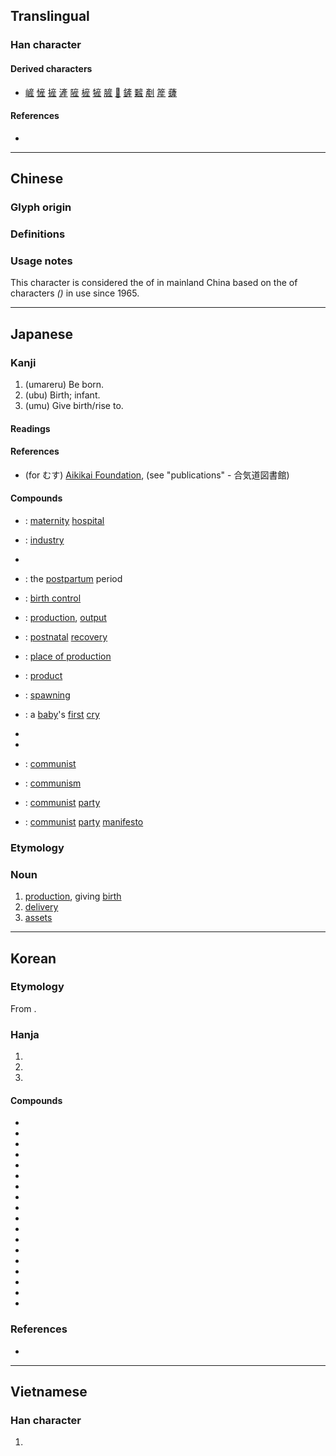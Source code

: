 {{also|产|產}}
{{character info}}
==Translingual==
{{Han simplified forms|產|産|产}}

===Han character===
{{Han char|rn=100|rad=生|as=06|sn=11|four=|canj=YHHQM|ids=⿸产生}}

====Derived characters====
* [[嵼]] [[㦃]] [[摌]] [[滻]] [[隡]] [[㯆]] [[㹌]] [[䐮]] [[𨄉]] [[鏟]] [[䊲]] [[剷]] [[簅]] [[虄]]

====References====
* {{Han ref|kx=0755.111|dkj=21684|hdz=42577.150|uh=7523|ud=29987}}

----

==Chinese==

===Glyph origin===
{{Han etym}}

===Definitions===
{{zh-see|產|vt}}

===Usage notes===
This character is considered the {{w|traditional Chinese characters|traditional form}} of {{zh-l|产}} in mainland China based on the {{w|zh:新字形|standardized form}} of characters ''({{w|Xin Zixing}})'' in use since 1965.

----

==Japanese==

===Kanji===
{{ja-kanji|grade=4|rs=生06|kyu=產}} <!-- No kyūjitai listed in Jōyō kanji 2010. 產 character lacks JIS support -->

# (umareru) Be born.
# (ubu) Birth; infant.
# (umu) Give birth/rise to.

====Readings====
{{ja-readings
|goon=せん
|kanon=さん
|kun=う-まれる, うぶ-, う-む, む-す
}}

====References====
* (for むす) [http://www.aikikai.or.jp Aikikai Foundation], (see "publications" - 合気道図書館)

====Compounds====
{{top2}}
* {{ja-r|産院|さんいん}}: [[maternity]] [[hospital]]
* {{ja-r|産業|さんぎょう}}: [[industry]]
* {{ja-r|産気|さんけ}}
* {{ja-r|産後|さんご}}: the [[postpartum]] period
* {{ja-r|産児制限|さんじ せいげん}}: [[birth control]]
* {{ja-r|産出|さんしゅつ}}: [[production]], [[output]]
* {{ja-r|産褥|さんじょく}}: [[postnatal]] [[recovery]]
* {{ja-r|産地|さんち}}: [[place of production]]
* {{ja-r|産物|さんぶつ}}: [[product]]
* {{ja-r|産卵|さんらん}}: [[spawning]]
* {{ja-r|産声|うぶごえ}}: a [[baby]]'s [[first]] [[cry]]
* {{ja-r|流産|りゅうざん}}
* {{ja-r|日産|にっさん}}
* {{ja-r|共産|きょうさん}}: [[communist]]
* {{ja-r|共産主義|きょうさんしゅぎ}}: [[communism]]
* {{ja-r|共産党|きょうさんとう}}: [[communist]] [[party]]
* {{ja-r|共産党宣言|きょうさんとう せんげん}}: [[communist]] [[party]] [[manifesto]]
{{bottom}}

===Etymology===
{{ja-kanjitab|さん|yomi=o}}
===Noun===
{{ja-noun|さん|kyu=產}}
# [[production]], giving [[birth]]
# [[delivery]]
# [[assets]]

----

==Korean==

===Etymology===
From {{der|ko|ltc|-}} {{ltc-l|産}}. {{hanja-hunmong|산〮|san|天倫#상33B}}

===Hanja===
{{ko-hanja-search}}
{{ko-hanja|낳다|낳을|산}}

# {{hanja form of|산|[[born]]}}
# {{hanja form of|산|[[product]]}}
# {{hanja form of|산|[[property]]}}

====Compounds====
{{der-top3|Compounds}}
* {{ko-l|//|//}}
* {{ko-l|//|//}}
* {{ko-l|//|//}}
* {{ko-l|산기|産期}}
* {{ko-l|산실|産室}}
* {{ko-l|산월|産月}}
* {{ko-l|산출|産出}}
* {{ko-l|[[유산]]/[[류산]]|流産}}
* {{ko-l|생산|[[production]]|生産}}
* {{ko-l|출산|[[childbirth]]|出産}}
* {{ko-l|재산|[[property]]|財産}}
* {{ko-l|산업|[[industry]]|産業}}
* {{ko-l|산물|[[product]]|産物}}
* {{ko-l|국산|[[domestic]] [[product]]|國産}}
* {{ko-l|수산|[[marine]] [[products]]|水産}}
* {{ko-l|임산부|[[pregnant]] [[woman]]|妊産婦}}
* {{ko-l|공산당|[[communist party]]|共産黨}}
* {{ko-l|공산주의|[[communism]]|共産主義}}
{{der-bottom}}

===References===
* {{R:hanjadoc|7604}}

----

==Vietnamese==

===Han character===
{{vi-hantu|[[sản]]|rs=生06}}

# {{rfdef|vi|sort=生06}}
